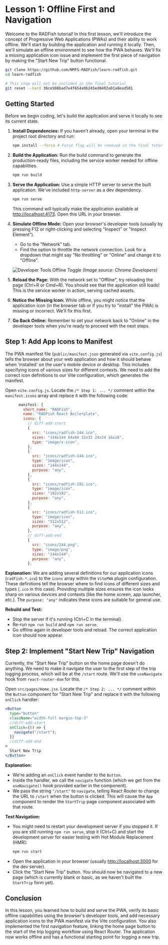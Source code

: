 
# Lesson 1: Offline First and Navigation

Welcome to the RADFish tutorial! In this first lesson, we'll introduce the concept of Progressive Web Applications (PWAs) and their ability to work offline. We'll start by building the application and running it locally. Then, we'll simulate an offline environment to see how the PWA behaves. We'll fix a missing application icon issue and implement the first piece of navigation by making the "Start New Trip" button functional.

```sh
git clone https://github.com/NMFS-RADFish/learn-radfish.git
cd learn-radfish

# This step will not be included in the final tutorial
git reset --hard 36ce508bad7e4f654a9b245ed0492a01a8ead501
```

## Getting Started

Before we begin coding, let's build the application and serve it locally to see its current state.

1.  **Install Dependencies:** If you haven't already, open your terminal in the project root directory and run:
    ```bash
    npm install --force # Force flag will be removed in the final tutorial
    ```
2.  **Build the Application:** Run the build command to generate the production-ready files, including the service worker needed for offline capabilities.
    ```bash
    npm run build
    ```
3.  **Serve the Application:** Use a simple HTTP server to serve the built application. We've included `http-server` as a dev dependency.
    ```bash
    npm run serve
    ```
    This command will typically make the application available at [http://localhost:4173](http://localhost:4173). Open this URL in your browser.

4.  **Simulate Offline Mode:** Open your browser's developer tools (usually by pressing F12 or right-clicking and selecting "Inspect" or "Inspect Element").
    *   Go to the "Network" tab.
    *   Find the option to throttle the network connection. Look for a dropdown that might say "No throttling" or "Online" and change it to "Offline".

    ![Developer Tools Offline Toggle](https://developer.chrome.com/static/docs/devtools/network/image/new-resource-in-log_1920.png)
    *(Image source: Chrome Developers)*

5.  **Reload the Page:** With the network set to "Offline", try reloading the page (Ctrl+R or Cmd+R). You should see that the application still loads! This is the service worker in action, serving cached assets.

6.  **Notice the Missing Icon:** While offline, you might notice that the application icon (in the browser tab or if you try to "install" the PWA) is missing or incorrect. We'll fix this first.

7.  **Go Back Online:** Remember to set your network back to "Online" in the developer tools when you're ready to proceed with the next steps.

## Step 1: Add App Icons to Manifest

The PWA manifest file (`public/manifest.json` generated via `vite.config.js`) tells the browser about your web application and how it should behave when 'installed' on the user's mobile device or desktop. This includes specifying icons of various sizes for different contexts. We need to add the correct icon definitions to our Vite configuration, which generates the manifest.

Open `vite.config.js`. Locate the `/* Step 1: ... */` comment within the `manifest.icons` array and replace it with the following code:

```javascript showLineNumbers=19 title="vite.config.js"
      manifest: {
        short_name: "RADFish",
        name: "RADFish React Boilerplate",
        icons: [
          // diff-add-start
          {
            src: "icons/radfish-144.ico",
            sizes: "144x144 64x64 32x32 24x24 16x16",
            type: "image/x-icon",
          },
          {
            src: "icons/radfish-144.ico",
            type: "image/icon",
            sizes: "144x144",
            purpose: "any",
          },
          {
            src: "icons/radfish-192.ico",
            type: "image/icon",
            sizes: "192x192",
            purpose: "any",
          },
          {
            src: "icons/radfish-512.ico",
            type: "image/icon",
            sizes: "512x512",
            purpose: "any",
          },
          // diff-add-end
          {
            src: "icons/144.png",
            type: "image/png",
            sizes: "144x144",
            purpose: "any",
          },
```

**Explanation:** We are adding several definitions for our application icons (`radfish-*.ico`) to the `icons` array within the `VitePWA` plugin configuration. These definitions tell the browser where to find icons of different sizes and types (`.ico` in this case). Providing multiple sizes ensures the icon looks sharp on various devices and contexts (like the home screen, app launcher, etc.). The `purpose: "any"` indicates these icons are suitable for general use.

**Rebuild and Test:**
*   Stop the server if it's running (Ctrl+C in the terminal).
*   Re-run `npm run build` and `npm run serve`.
*   Go offline again in developer tools and reload. The correct application icon should now appear.

## Step 2: Implement "Start New Trip" Navigation

Currently, the "Start New Trip" button on the home page doesn't do anything. We need to make it navigate the user to the first step of the trip logging process, which will be at the `/start` route. We'll use the `useNavigate` hook from `react-router-dom` for this.

Open `src/pages/Home.jsx`. Locate the `/* Step 2: ... */` comment within the `Button` component for "Start New Trip" and replace it with the following `onClick` handler:

```jsx title="src/pages/Home.jsx" showLineNumbers=293
<Button
  type="button"
  className="width-full margin-top-3"
  //diff-add-start
  onClick={() => {
    navigate("/start");
  }}
  //diff-add-end
>
  Start New Trip
</Button>
```

**Explanation:**
*   We're adding an `onClick` event handler to the `Button`.
*   Inside the handler, we call the `navigate` function (which we get from the `useNavigate()` hook provided earlier in the component).
*   We pass the string `"/start"` to `navigate`, telling React Router to change the URL to `/start` when the button is clicked. This will cause the `App` component to render the `StartTrip` page component associated with that route.

**Test Navigation:**
*   You might need to restart your development server if you stopped it. If you are still running `npm run serve`, stop it (Ctrl+C) and start the development server for easier testing with Hot Module Replacement (HMR):
    ```bash
    npm run start
    ```
*   Open the application in your browser (usually [http://localhost:3000](http://localhost:3000) for the dev server).
*   Click the "Start New Trip" button. You should now be navigated to a new page (which is currently blank or basic, as we haven't built the `StartTrip` form yet).

## Conclusion

In this lesson, you learned how to build and serve the PWA, verify its basic offline capabilities using the browser's developer tools, and add necessary application icons to the PWA manifest via the Vite configuration. You also implemented the first navigation feature, linking the home page button to the start of the trip logging workflow using React Router. The application now works offline and has a functional starting point for logging a new trip.
